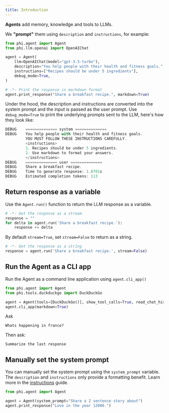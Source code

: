 ```yaml
---
title: Introduction
---
```


**Agents** add memory, knowledge and tools to LLMs.

We **"prompt"** them using `description` and `instructions`, for example:

```python agent.py
from phi.agent import Agent
from phi.llm.openai import OpenAIChat

agent = Agent(
    llm=OpenAIChat(model="gpt-3.5-turbo"),
    description="You help people with their health and fitness goals.",
    instructions=["Recipes should be under 5 ingredients"],
    debug_mode=True,
)

# -*- Print the response in markdown format
agent.print_response("Share a breakfast recipe.", markdown=True)
```

Under the hood, the description and instructions are converted into the system prompt and the input is passed as the user prompt. Use `debug_mode=True` to print the underlying prompts sent to the LLM, here's how they look like:

```js
DEBUG    ============== system ==============
DEBUG    You help people with their health and fitness goals.
         YOU MUST FOLLOW THESE INSTRUCTIONS CAREFULLY.
         <instructions>
         1. Recipes should be under 5 ingredients.
         2. Use markdown to format your answers.
         </instructions>
DEBUG    ============== user ==============
DEBUG    Share a breakfast recipe.
DEBUG    Time to generate response: 1.8701s
DEBUG    Estimated completion tokens: 113
```

## Return response as a variable

Use the `Agent.run()` function to return the LLM response as a variable.

```python
# -*- Get the response as a stream
response = ""
for delta in agent.run('Share a breakfast recipe.'):
    response += delta
```

By default `stream=True`, set `stream=False` to return as a string.

```python
# -*- Get the response as a string
response = agent.run('Share a breakfast recipe.', stream=False)
```

## Run the Agent as a CLI app

Run the Agent as a command line application using `agent.cli_app()`

```python
from phi.agent import Agent
from phi.tools.duckduckgo import DuckDuckGo

agent = Agent(tools=[DuckDuckGo()], show_tool_calls=True, read_chat_history=True)
agent.cli_app(markdown=True)
```

Ask

```
Whats happening in france?
```

Then ask:

```
Summarize the last response
```

## Manually set the system prompt

You can manually set the system prompt using the `system_prompt` variable. The `description` and `instructions` only provide a formatting benefit. Learn more in the [instructions](/agents/instructions) guide.

```python
from phi.agent import Agent

agent = Agent(system_prompt="Share a 2 sentence story about")
agent.print_response("Love in the year 12000.")
```
